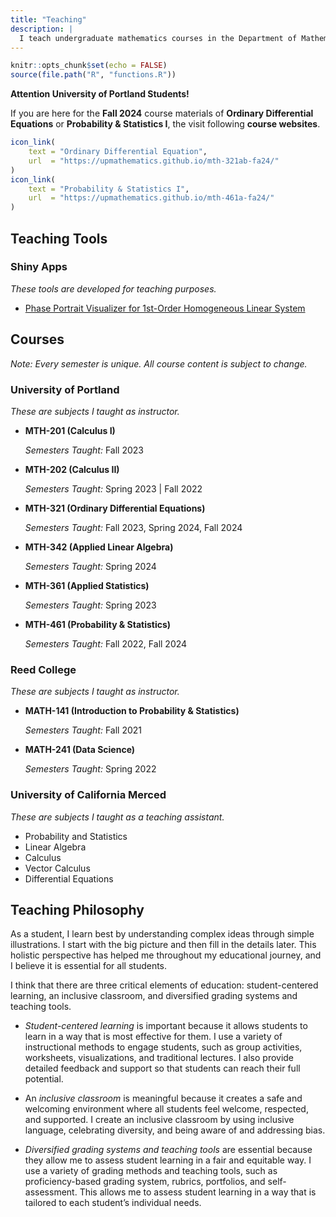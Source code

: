 ---
title: "Teaching"
description: | 
  I teach undergraduate mathematics courses in the Department of Mathematics at the University of Portland.
---

```{r setup, include=FALSE}
knitr::opts_chunk$set(echo = FALSE)
source(file.path("R", "functions.R"))
```

::: {.infobox data-latex="{caution}"}
::: {.center data-latex=""}
**Attention University of Portland Students!**

If you are here for the **Fall 2024** course materials of **Ordinary Differential Equations** or **Probability & Statistics I**, the visit following **course websites**.

```{r, echo=FALSE}
icon_link(
    text = "Ordinary Differential Equation",
    url  = "https://upmathematics.github.io/mth-321ab-fa24/"
)
icon_link(
    text = "Probability & Statistics I",
    url  = "https://upmathematics.github.io/mth-461a-fa24/"
)
```
:::
:::

## Teaching Tools

### Shiny Apps

*These tools are developed for teaching purposes.*

- [Phase Portrait Visualizer for 1st-Order Homogeneous Linear System](https://pcnkto-alex0john-quijano.shinyapps.io/ode-visualize/){target="_blank"}

## Courses

*Note: Every semester is unique. All course content is subject to change.*

### University of Portland

*These are subjects I taught as instructor.*

  - **MTH-201 (Calculus I)**
  
    *Semesters Taught:* Fall 2023
  
  - **MTH-202 (Calculus II)**
  
    *Semesters Taught:* Spring 2023 | Fall 2022
  
  - **MTH-321 (Ordinary Differential Equations)**
  
    *Semesters Taught:* Fall 2023, Spring 2024, Fall 2024
    
  - **MTH-342 (Applied Linear Algebra)**
  
    *Semesters Taught:* Spring 2024
    
  - **MTH-361 (Applied Statistics)**
  
    *Semesters Taught:* Spring 2023
  
  - **MTH-461 (Probability & Statistics)**
  
    *Semesters Taught:* Fall 2022, Fall 2024

### Reed College

*These are subjects I taught as instructor.*

  - **MATH-141 (Introduction to Probability & Statistics)**
  
    *Semesters Taught:* Fall 2021
    
  - **MATH-241 (Data Science)**
  
    *Semesters Taught:* Spring 2022

### University of California Merced

*These are subjects I taught as a teaching assistant.*

  - Probability and Statistics
  - Linear Algebra
  - Calculus
  - Vector Calculus
  - Differential Equations
  
## Teaching Philosophy

As a student, I learn best by understanding complex ideas through simple illustrations. I start with the big picture and then fill in the details later. This holistic perspective has helped me throughout my educational journey, and I believe it is essential for all students.

I think that there are three critical elements of education: student-centered learning, an inclusive classroom, and diversified grading systems and teaching tools.

  * *Student-centered learning* is important because it allows students to learn in a way that is most effective for them. I use a variety of instructional methods to engage students, such as group activities, worksheets, visualizations, and traditional lectures. I also provide detailed feedback and support so that students can reach their full potential.

  * An *inclusive classroom* is meaningful because it creates a safe and welcoming environment where all students feel welcome, respected, and supported. I create an inclusive classroom by using inclusive language, celebrating diversity, and being aware of and addressing bias.

  * *Diversified grading systems and teaching tools* are essential because they allow me to assess student learning in a fair and equitable way. I use a variety of grading methods and teaching tools, such as proficiency-based grading system, rubrics, portfolios, and self-assessment. This allows me to assess student learning in a way that is tailored to each student's individual needs.
